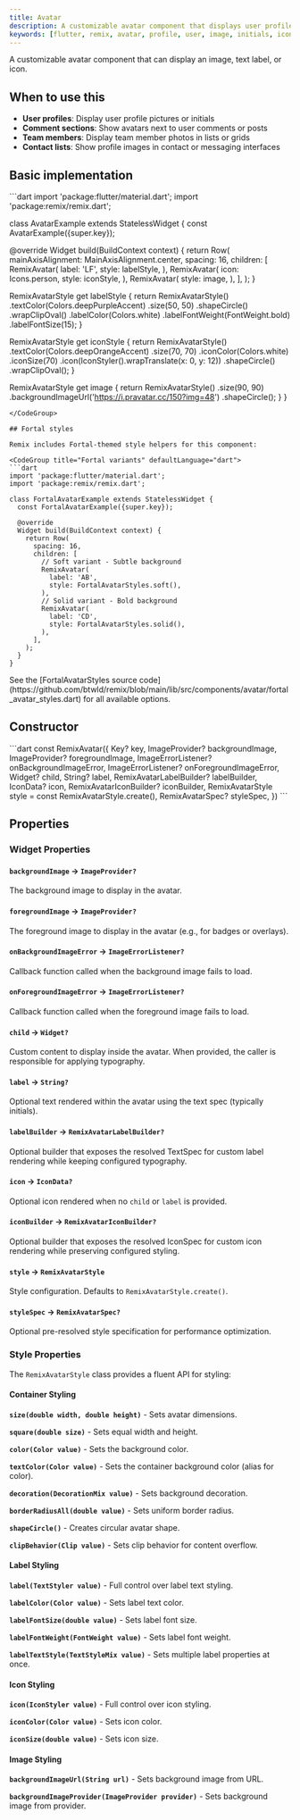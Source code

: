 ```yaml
---
title: Avatar
description: A customizable avatar component that displays user profile images, initials, or icons
keywords: [flutter, remix, avatar, profile, user, image, initials, icon]
---
```


A customizable avatar component that can display an image, text label, or icon.

## When to use this

- **User profiles**: Display user profile pictures or initials
- **Comment sections**: Show avatars next to user comments or posts
- **Team members**: Display team member photos in lists or grids
- **Contact lists**: Show profile images in contact or messaging interfaces

## Basic implementation

<CodeGroup title="Basic implementation" defaultLanguage="dart">
```dart
import 'package:flutter/material.dart';
import 'package:remix/remix.dart';

class AvatarExample extends StatelessWidget {
  const AvatarExample({super.key});

  @override
  Widget build(BuildContext context) {
    return Row(
      mainAxisAlignment: MainAxisAlignment.center,
      spacing: 16,
      children: [
        RemixAvatar(
          label: 'LF',
          style: labelStyle,
        ),
        RemixAvatar(
          icon: Icons.person,
          style: iconStyle,
        ),
        RemixAvatar(
          style: image,
        ),
      ],
    );
  }

  RemixAvatarStyle get labelStyle {
    return RemixAvatarStyle()
        .textColor(Colors.deepPurpleAccent)
        .size(50, 50)
        .shapeCircle()
        .wrapClipOval()
        .labelColor(Colors.white)
        .labelFontWeight(FontWeight.bold)
        .labelFontSize(15);
  }

  RemixAvatarStyle get iconStyle {
    return RemixAvatarStyle()
        .textColor(Colors.deepOrangeAccent)
        .size(70, 70)
        .iconColor(Colors.white)
        .iconSize(70)
        .icon(IconStyler().wrapTranslate(x: 0, y: 12))
        .shapeCircle()
        .wrapClipOval();
  }

  RemixAvatarStyle get image {
    return RemixAvatarStyle()
        .size(90, 90)
        .backgroundImageUrl('https://i.pravatar.cc/150?img=48')
        .shapeCircle();
  }
}
```
</CodeGroup>

## Fortal styles

Remix includes Fortal-themed style helpers for this component:

<CodeGroup title="Fortal variants" defaultLanguage="dart">
```dart
import 'package:flutter/material.dart';
import 'package:remix/remix.dart';

class FortalAvatarExample extends StatelessWidget {
  const FortalAvatarExample({super.key});

  @override
  Widget build(BuildContext context) {
    return Row(
      spacing: 16,
      children: [
        // Soft variant - Subtle background
        RemixAvatar(
          label: 'AB',
          style: FortalAvatarStyles.soft(),
        ),
        // Solid variant - Bold background
        RemixAvatar(
          label: 'CD',
          style: FortalAvatarStyles.solid(),
        ),
      ],
    );
  }
}
```
</CodeGroup>

<Info>
  See the [FortalAvatarStyles source code](https://github.com/btwld/remix/blob/main/lib/src/components/avatar/fortal_avatar_styles.dart) for all available options.
</Info>

## Constructor
<CodeGroup title="Constructor" defaultLanguage="dart">
```dart
const RemixAvatar({
  Key? key,
  ImageProvider? backgroundImage,
  ImageProvider? foregroundImage,
  ImageErrorListener? onBackgroundImageError,
  ImageErrorListener? onForegroundImageError,
  Widget? child,
  String? label,
  RemixAvatarLabelBuilder? labelBuilder,
  IconData? icon,
  RemixAvatarIconBuilder? iconBuilder,
  RemixAvatarStyle style = const RemixAvatarStyle.create(),
  RemixAvatarSpec? styleSpec,
})
```
</CodeGroup>

## Properties

### Widget Properties

#### `backgroundImage` → `ImageProvider?`

The background image to display in the avatar.

#### `foregroundImage` → `ImageProvider?`

The foreground image to display in the avatar (e.g., for badges or overlays).

#### `onBackgroundImageError` → `ImageErrorListener?`

Callback function called when the background image fails to load.

#### `onForegroundImageError` → `ImageErrorListener?`

Callback function called when the foreground image fails to load.

#### `child` → `Widget?`

Custom content to display inside the avatar. When provided, the caller is responsible for applying typography.

#### `label` → `String?`

Optional text rendered within the avatar using the text spec (typically initials).

#### `labelBuilder` → `RemixAvatarLabelBuilder?`

Optional builder that exposes the resolved TextSpec for custom label rendering while keeping configured typography.

#### `icon` → `IconData?`

Optional icon rendered when no `child` or `label` is provided.

#### `iconBuilder` → `RemixAvatarIconBuilder?`

Optional builder that exposes the resolved IconSpec for custom icon rendering while preserving configured styling.

#### `style` → `RemixAvatarStyle`

Style configuration. Defaults to `RemixAvatarStyle.create()`.

#### `styleSpec` → `RemixAvatarSpec?`

Optional pre-resolved style specification for performance optimization.

### Style Properties

The `RemixAvatarStyle` class provides a fluent API for styling:

#### Container Styling

**`size(double width, double height)`** - Sets avatar dimensions.

**`square(double size)`** - Sets equal width and height.

**`color(Color value)`** - Sets the background color.

**`textColor(Color value)`** - Sets the container background color (alias for color).

**`decoration(DecorationMix value)`** - Sets background decoration.

**`borderRadiusAll(double value)`** - Sets uniform border radius.

**`shapeCircle()`** - Creates circular avatar shape.

**`clipBehavior(Clip value)`** - Sets clip behavior for content overflow.

#### Label Styling

**`label(TextStyler value)`** - Full control over label text styling.

**`labelColor(Color value)`** - Sets label text color.

**`labelFontSize(double value)`** - Sets label font size.

**`labelFontWeight(FontWeight value)`** - Sets label font weight.

**`labelTextStyle(TextStyleMix value)`** - Sets multiple label properties at once.

#### Icon Styling

**`icon(IconStyler value)`** - Full control over icon styling.

**`iconColor(Color value)`** - Sets icon color.

**`iconSize(double value)`** - Sets icon size.

#### Image Styling

**`backgroundImageUrl(String url)`** - Sets background image from URL.

**`backgroundImageProvider(ImageProvider provider)`** - Sets background image from provider.

